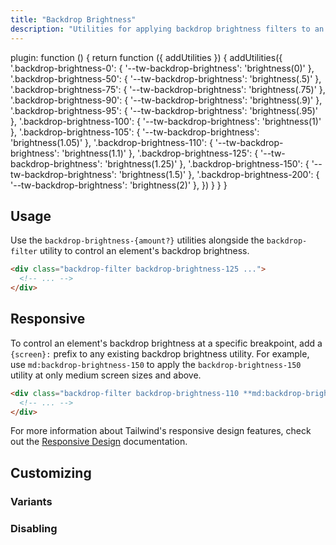 ```yaml
---
title: "Backdrop Brightness"
description: "Utilities for applying backdrop brightness filters to an element."
---
```



  plugin: function () {
    return function ({ addUtilities }) {
      addUtilities({
        '.backdrop-brightness-0': { '--tw-backdrop-brightness': 'brightness(0)' },
        '.backdrop-brightness-50': { '--tw-backdrop-brightness': 'brightness(.5)' },
        '.backdrop-brightness-75': { '--tw-backdrop-brightness': 'brightness(.75)' },
        '.backdrop-brightness-90': { '--tw-backdrop-brightness': 'brightness(.9)' },
        '.backdrop-brightness-95': { '--tw-backdrop-brightness': 'brightness(.95)' },
        '.backdrop-brightness-100': { '--tw-backdrop-brightness': 'brightness(1)' },
        '.backdrop-brightness-105': { '--tw-backdrop-brightness': 'brightness(1.05)' },
        '.backdrop-brightness-110': { '--tw-backdrop-brightness': 'brightness(1.1)' },
        '.backdrop-brightness-125': { '--tw-backdrop-brightness': 'brightness(1.25)' },
        '.backdrop-brightness-150': { '--tw-backdrop-brightness': 'brightness(1.5)' },
        '.backdrop-brightness-200': { '--tw-backdrop-brightness': 'brightness(2)' },
      })
    }
  }
}

## Usage

Use the `backdrop-brightness-{amount?}` utilities alongside the `backdrop-filter` utility to control an element's backdrop brightness.

```html
<div class="backdrop-filter backdrop-brightness-125 ...">
  <!-- ... -->
</div>
```

## Responsive

To control an element's backdrop brightness at a specific breakpoint, add a `{screen}:` prefix to any existing backdrop brightness utility. For example, use `md:backdrop-brightness-150` to apply the `backdrop-brightness-150` utility at only medium screen sizes and above.

```html
<div class="backdrop-filter backdrop-brightness-110 **md:backdrop-brightness-150** ...">
  <!-- ... -->
</div>
```

For more information about Tailwind's responsive design features, check out the [Responsive Design](/docs/responsive-design) documentation.

## Customizing

### Variants

<Variants plugin="backdropBrightness" name="backdrop brightness" />

### Disabling

<Disabling plugin="backdropBrightness" name="backdrop brightness" />
